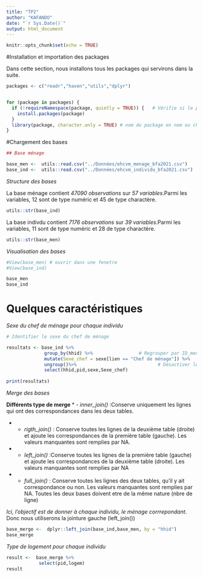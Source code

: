 ```yaml
---
title: "TP2"
author: "KAFANDO"
date: "`r Sys.Date()`"
output: html_document
---
```


```r
knitr::opts_chunk$set(echo = TRUE)
```

#Installation et importation des packages

Dans cette section, nous installons tous les packages qui servirons dans la suite.

```r

packages <- c("readr","haven","utils","dplyr")


for (package in packages) {
  if (!requireNamespace(package, quietly = TRUE)) {   # Vérifie si le package n'est pas encore installé
    install.packages(package)
  }
  library(package, character.only = TRUE) # nom du package en nom ou chaine de caractère ()
}


```

#Chargement des bases

```r
## Base ménage

base_men <-  utils::read.csv("../Données/ehcvm_menage_bfa2021.csv")
base_ind <-  utils::read.csv("../Données/ehcvm_individu_bfa2021.csv")

```

*Structure des bases*

La base ménage contient *47090  observations* sur *57  variables*.Parmi les variables, 12 sont de type numéric et 45 de type charactère.

```r
utils::str(base_ind)
```
La base indivdu contient *7176 observations* sur *39 variables*.Parmi les variables, 11 sont de type numéric et 28 de type charactère.

```r
utils::str(base_men)
```


*Visualisation des bases*

```r
#View(base_men) # ouvrir dans une fenetre
#View(base_ind)

base_men
base_ind

```

# Quelques caractéristiques

*Sexe du chef de ménage pour chaque individu*


```r

# Identifier le sexe du chef de ménage 

resultats <- base_ind %>%
              group_by(hhid) %>%                 # Regrouper par ID_menage
              mutate(Sexe_chef = sexe[lien == "Chef de ménage"]) %>%      # Identifier le sexe du chef
              ungroup()%>%                              # Désactiver le regroupement
              select(hhid,pid,sexe,Sexe_chef)
            
print(resultats)

```

*Merge des bases*

**Différents type de merge**
  * - *inner_join()* :Conserve uniquement les lignes qui ont des correspondances dans les deux tables.
  
  * - *rigth_join()* : Conserve toutes les lignes de la deuxième table (droite) et ajoute les correspondances de la première table (gauche). Les valeurs manquantes sont remplies par NA.
  
  * - *left_join()* :Conserve toutes les lignes de la première table (gauche) et ajoute les correspondances de la deuxième table (droite). Les valeurs manquantes sont remplies par NA
  
  
  * - *full_join()* : Conserve toutes les lignes des deux tables, qu'il y ait correspondance ou non. Les valeurs manquantes sont remplies par NA. Toutes les deux bases doivent etre de la même nature (nbre de ligne)
 
*Ici, l'objectif est de donner à chaque individu, le ménage corrrepondant*. Donc nous utiliserons la jointure gauche (left_join())

```r

base_merge <-  dplyr::left_join(base_ind,base_men, by = "hhid")
base_merge


```

*Type de logement pour chaque individu*

```r

result <-  base_merge %>% 
            select(pid,logem)
result

```


```r

```



